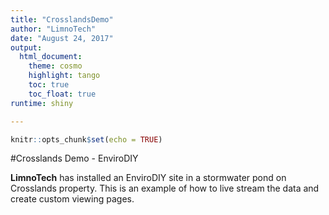 ```yaml
---
title: "CrosslandsDemo"
author: "LimnoTech"
date: "August 24, 2017"
output: 
  html_document:
    theme: cosmo
    highlight: tango
    toc: true
    toc_float: true
runtime: shiny

---
```


```r
knitr::opts_chunk$set(echo = TRUE)
```



#Crosslands Demo - EnviroDIY

**LimnoTech** has installed an EnviroDIY site in a stormwater pond on Crosslands property. This is an example of how to live stream the data and create custom viewing pages. 






















